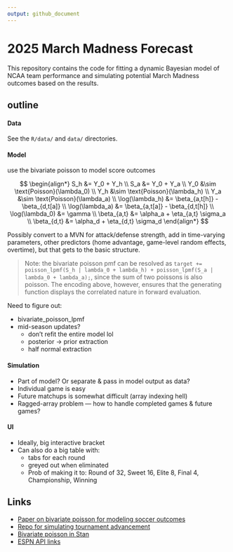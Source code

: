 ```yaml
---
output: github_document
---
```


# 2025 March Madness Forecast

This repository contains the code for fitting a dynamic Bayesian model of NCAA team performance and simulating potential March Madness outcomes based on the results.

## outline

#### Data

See the `R/data/` and `data/` directories.

#### Model

use the bivariate poisson to model score outcomes

$$
\begin{align*}
S_h &= Y_0 + Y_h \\
S_a &= Y_0 + Y_a \\
Y_0 &\sim \text{Poisson}(\lambda_0) \\
Y_h &\sim \text{Poisson}(\lambda_h) \\
Y_a &\sim \text{Poisson}(\lambda_a) \\
\log(\lambda_h) &= \beta_{a,t[h]} - \beta_{d,t[a]} \\
\log(\lambda_a) &= \beta_{a,t[a]} - \beta_{d,t[h]} \\
\log(\lambda_0) &= \gamma \\ 
\beta_{a,t} &= \alpha_a + \eta_{a,t} \sigma_a \\
\beta_{d,t} &= \alpha_d + \eta_{d,t} \sigma_d
\end{align*}
$$

Possibly convert to a MVN for attack/defense strength, add in time-varying parameters, other predictors (home advantage, game-level random effects, overtime), but that gets to the basic structure.

> Note: the bivariate poisson pmf can be resolved as `target += poisson_lpmf(S_h | lambda_0 + lambda_h) + poisson_lpmf(S_a | lambda_0 + lambda_a);`, since the sum of two poissons is also poisson. The encoding above, however, ensures that the generating function displays the correlated nature in forward evaluation.

Need to figure out:

* bivariate_poisson_lpmf
* mid-season updates?
  * don't refit the entire model lol
  * posterior -> prior extraction
  * half normal extraction

#### Simulation

* Part of model? Or separate & pass in model output as data?
* Individual game is easy
* Future matchups is somewhat difficult (array indexing hell)
* Ragged-array problem --- how to handle completed games & future games?

#### UI

* Ideally, big interactive bracket 
* Can also do a big table with:
  * tabs for each round
  * greyed out when eliminated
  * Prob of making it to: Round of 32, Sweet 16, Elite 8, Final 4, Championship, Winning
  
## Links

* [Paper on bivariate poisson for modeling soccer outcomes](https://link.springer.com/content/pdf/10.1007/s10182-021-00413-9.pdf)
* [Repo for simulating tournament advancement](https://github.com/lbenz730/intl_soccer_2024)
* [Bivariate poisson in Stan](https://discourse.mc-stan.org/t/loo-and-loglikelihood-calculation-for-bivariate-poisson/28648)
* [ESPN API links](https://gist.github.com/akeaswaran/b48b02f1c94f873c6655e7129910fc3b)
